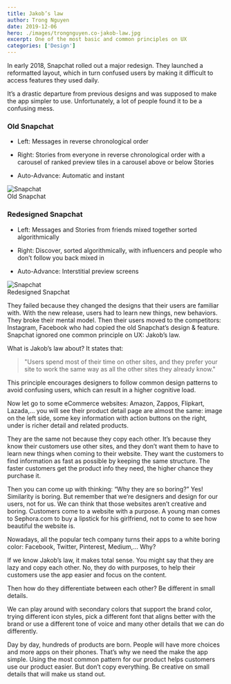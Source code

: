 ```yaml
---
title: Jakob’s law
author: Trong Nguyen
date: 2019-12-06
hero: ./images/trongnguyen.co-jakob-law.jpg
excerpt: One of the most basic and common principles on UX
categories: ['Design']
---
```


In early 2018, Snapchat rolled out a major redesign. They launched a reformatted layout, which in turn confused users by making it difficult to access features they used daily.

It’s a drastic departure from previous designs and was supposed to make the app simpler to use. Unfortunately, a lot of people found it to be a confusing mess.

### Old Snapchat

* Left: Messages in reverse chronological order

* Right: Stories from everyone in reverse chronological order with a carousel of ranked preview tiles in a carousel above or below Stories

* Auto-Advance: Automatic and instant

<div class="Image__Small">
  <img src="./images/jakob-1.jpg" alt="Snapchat" />
  <figcaption>Old Snapchat</figcaption>
</div>

### Redesigned Snapchat

* Left: Messages and Stories from friends mixed together sorted algorithmically

* Right: Discover, sorted algorithmically, with influencers and people who don’t follow you back mixed in

* Auto-Advance: Interstitial preview screens

<div class="Image__Small">
  <img src="./images/jakob-2.jpg" alt="Snapchat" />
  <figcaption>Redesigned Snapchat</figcaption>
</div>



They failed because they changed the designs that their users are familiar with. With the new release, users had to learn new things, new behaviors. They broke their mental model. Then their users moved to the competitors: Instagram, Facebook who had copied the old Snapchat’s design & feature.
Snapchat ignored one common principle on UX: Jakob’s law.

What is Jakob’s law about? It states that:

> "Users spend most of their time on other sites, and they prefer your site to work the same way as all the other sites they already know."

This principle encourages designers to follow common design patterns to avoid confusing users, which can result in a higher cognitive load.

Now let go to some eCommerce websites: Amazon, Zappos, Flipkart, Lazada,… you will see their product detail page are almost the same: image on the left side, some key information with action buttons on the right, under is richer detail and related products.

They are the same not because they copy each other. It’s because they know their customers use other sites, and they don’t want them to have to learn new things when coming to their website. They want the customers to find information as fast as possible by keeping the same structure. The faster customers get the product info they need, the higher chance they purchase it.

Then you can come up with thinking: “Why they are so boring?”
Yes! Similarity is boring. But remember that we’re designers and design for our users, not for us. We can think that those websites aren’t creative and boring. Customers come to a website with a purpose. A young man comes to Sephora.com to buy a lipstick for his girlfriend, not to come to see how beautiful the website is.

Nowadays, all the popular tech company turns their apps to a white boring color: Facebook, Twitter, Pinterest, Medium,… Why?

If we know Jakob’s law, it makes total sense. You might say that they are lazy and copy each other. No, they do with purposes, to help their customers use the app easier and focus on the content.

Then how do they differentiate between each other? Be different in small details.

We can play around with secondary colors that support the brand color, trying different icon styles, pick a different font that aligns better with the brand or use a different tone of voice and many other details that we can do differently.

Day by day, hundreds of products are born. People will have more choices and more apps on their phones. That’s why we need the make the app simple. Using the most common pattern for our product helps customers use our product easier. But don’t copy everything. Be creative on small details that will make us stand out.